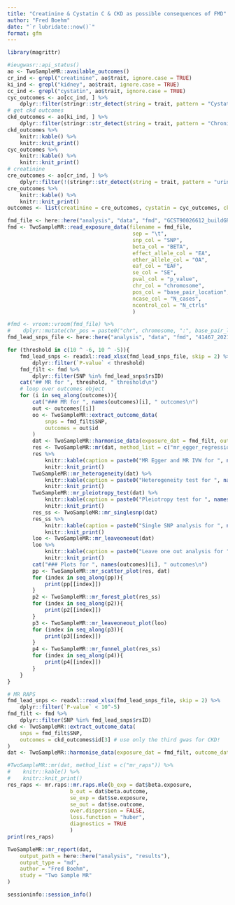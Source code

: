 ```yaml
---
title: "Creatinine & Cystatin C & CKD as possible consequences of FMD"
author: "Fred Boehm"
date: "`r lubridate::now()`"
format: gfm
---
```



```r
library(magrittr)
```

```r
#ieugwasr::api_status()
ao <- TwoSampleMR::available_outcomes()
cr_ind <- grepl("creatinine", ao$trait, ignore.case = TRUE) 
ki_ind <- grepl("kidney", ao$trait, ignore.case = TRUE) 
cc_ind <- grepl("cystatin", ao$trait, ignore.case = TRUE)
cyc_outcomes <- ao[cc_ind, ] %>%
    dplyr::filter(stringr::str_detect(string = trait, pattern = "Cystatin C") | stringr::str_detect(string = trait, pattern = "eGFRcys") | stringr::str_detect(string = trait, pattern = "Glomerular filtration rate"))
# get ckd outcomes
ckd_outcomes <- ao[ki_ind, ] %>%
    dplyr::filter(stringr::str_detect(string = trait, pattern = "Chronic"))
ckd_outcomes %>%
    knitr::kable() %>%
    knitr::knit_print()
cyc_outcomes %>%
    knitr::kable() %>%
    knitr::knit_print()
# creatinine
cre_outcomes <- ao[cr_ind, ] %>%
    dplyr::filter(!(stringr::str_detect(string = trait, pattern = "urine")) & !(stringr::str_detect(string = trait, pattern = "Urinary")))
cre_outcomes %>% 
    knitr::kable() %>%
    knitr::knit_print()
outcomes <- list(creatinine = cre_outcomes, cystatin = cyc_outcomes, ckd = ckd_outcomes)
```






```r
fmd_file <- here::here("analysis", "data", "fmd", "GCST90026612_buildGRCh37.tsv")
fmd <- TwoSampleMR::read_exposure_data(filename = fmd_file,
                                        sep = "\t",
                                        snp_col = "SNP",
                                        beta_col = "BETA",
                                        effect_allele_col = "EA",
                                        other_allele_col = "OA",
                                        eaf_col = "EAF",
                                        se_col = "SE",
                                        pval_col = "p_value",
                                        chr_col = "chromosome",
                                        pos_col = "base_pair_location",
                                        ncase_col = "N_cases",
                                        ncontrol_col = "N_ctrls"
                                        )

#fmd <- vroom::vroom(fmd_file) %>%
#    dplyr::mutate(chr_pos = paste0("chr", chromosome, ":", base_pair_location))
fmd_lead_snps_file <- here::here("analysis", "data", "fmd", "41467_2021_26174_MOESM4_ESM.xlsx") 

for (threshold in c(10 ^ -6, 10 ^ -5)){
    fmd_lead_snps <- readxl::read_xlsx(fmd_lead_snps_file, skip = 2) %>%
        dplyr::filter(`P-value` < threshold) 
    fmd_filt <- fmd %>%
        dplyr::filter(SNP %in% fmd_lead_snps$rsID)
    cat("## MR for ", threshold, " threshold\n")
    # loop over outcomes object
    for (i in seq_along(outcomes)){
        cat("### MR for ", names(outcomes)[i], " outcomes\n")
        out <- outcomes[[i]]
        oo <- TwoSampleMR::extract_outcome_data(
            snps = fmd_filt$SNP,
            outcomes = out$id
        )
        dat <- TwoSampleMR::harmonise_data(exposure_dat = fmd_filt, outcome_dat = oo)
        res <- TwoSampleMR::mr(dat, method_list = c("mr_egger_regression", "mr_ivw")) 
        res %>%
            knitr::kable(caption = paste0("MR Egger and MR IVW for ", names(outcomes)[i])) %>%
            knitr::knit_print()
        TwoSampleMR::mr_heterogeneity(dat) %>%
            knitr::kable(caption = paste0("Heterogeneity test for ", names(outcomes)[i])) %>%
            knitr::knit_print()
        TwoSampleMR::mr_pleiotropy_test(dat) %>%
            knitr::kable(caption = paste0("Pleiotropy test for ", names(outcomes)[i])) %>%
            knitr::knit_print()
        res_ss <- TwoSampleMR::mr_singlesnp(dat) 
        res_ss %>%
            knitr::kable(caption = paste0("Single SNP analysis for ", names(outcomes)[i])) %>%
            knitr::knit_print()
        loo <- TwoSampleMR::mr_leaveoneout(dat) 
        loo %>%
            knitr::kable(caption = paste0("Leave one out analysis for ", names(outcomes)[i])) %>%
            knitr::knit_print()
        cat("### Plots for ", names(outcomes)[i], " outcomes\n")
        pp <- TwoSampleMR::mr_scatter_plot(res, dat)
        for (index in seq_along(pp)){
            print(pp[[index]])
        }
        p2 <- TwoSampleMR::mr_forest_plot(res_ss)
        for (index in seq_along(p2)){
            print(p2[[index]])
        }
        p3 <- TwoSampleMR::mr_leaveoneout_plot(loo)
        for (index in seq_along(p3)){
            print(p3[[index]])
        }
        p4 <- TwoSampleMR::mr_funnel_plot(res_ss)
        for (index in seq_along(p4)){ 
            print(p4[[index]])
        }
    }
}
```

```r
# MR RAPS
fmd_lead_snps <- readxl::read_xlsx(fmd_lead_snps_file, skip = 2) %>%
    dplyr::filter(`P-value` < 10^-5) 
fmd_filt <- fmd %>%
    dplyr::filter(SNP %in% fmd_lead_snps$rsID)
ckd <- TwoSampleMR::extract_outcome_data(
    snps = fmd_filt$SNP,
    outcomes = ckd_outcomes$id[3] # use only the third gwas for CKD!
)
dat <- TwoSampleMR::harmonise_data(exposure_dat = fmd_filt, outcome_dat = ckd)

#TwoSampleMR::mr(dat, method_list = c("mr_raps")) %>%
#    knitr::kable() %>%
#    knitr::knit_print()
res_raps <- mr.raps::mr.raps.mle(b_exp = dat$beta.exposure, 
                    b_out = dat$beta.outcome,
                    se_exp = dat$se.exposure,
                    se_out = dat$se.outcome,
                    over.dispersion = FALSE,
                    loss.function = "huber",
                    diagnostics = TRUE
                    )
print(res_raps)
```





```r
TwoSampleMR::mr_report(dat, 
    output_path = here::here("analysis", "results"),
    output_type = "md",
    author = "Fred Boehm",
    study = "Two Sample MR"
)
```


```r
sessioninfo::session_info()
```